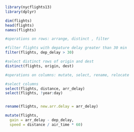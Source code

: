 ```r
library(nycflights13)
library(dplyr)
```
```r
dim(flights)
head(flights)
names(flights)
```


```r
#operations on rows: arrange, distinct , filter

#filter flights with depature delay greater than 30 min
filter(flights, dep_delay > 30)

#select distinct rows of origin and dest
distinct(flights, origin, dest)
```



```r
#operations on columns: mutate, select, rename, relocate

#select columns 
select(flights, distance, arr_delay)
select(flights, !year:day)


rename(flights, new.arr.delay = arr_delay)

mutate(flights,
  gain = arr_delay - dep_delay,
  speed = distance / air_time * 60)
```






